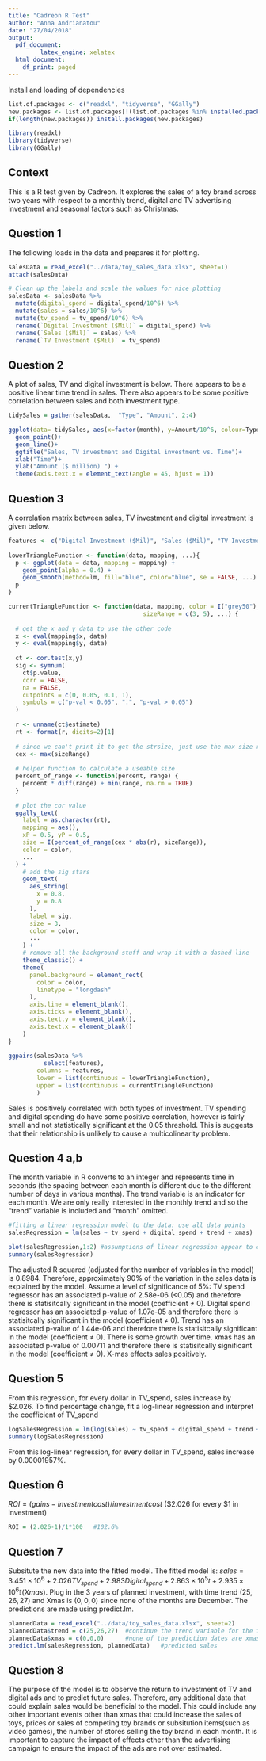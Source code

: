 ```yaml
---
title: "Cadreon R Test"
author: "Anna Andrianatou"
date: "27/04/2018"
output:
  pdf_document:
         latex_engine: xelatex
  html_document:
    df_print: paged
---
```


Install and loading of dependencies
```r
list.of.packages <- c("readxl", "tidyverse", "GGally")
new.packages <- list.of.packages[!(list.of.packages %in% installed.packages()[,"Package"])]
if(length(new.packages)) install.packages(new.packages)

library(readxl)
library(tidyverse)
library(GGally)

```

## Context
This is a R test given by Cadreon. It explores the sales of a toy brand across two years with respect to a monthly trend, digital and TV advertising investment and seasonal factors such as Christmas.

## Question 1

The following loads in the data and prepares it for plotting.
```r
salesData = read_excel("../data/toy_sales_data.xlsx", sheet=1)
attach(salesData)

# Clean up the labels and scale the values for nice plotting
salesData <- salesData %>% 
  mutate(digital_spend = digital_spend/10^6) %>% 
  mutate(sales = sales/10^6) %>% 
  mutate(tv_spend = tv_spend/10^6) %>% 
  rename(`Digital Investment ($Mil)` = digital_spend) %>%
  rename(`Sales ($Mil)` = sales) %>%
  rename(`TV Investment ($Mil)` = tv_spend)
```


## Question 2
A plot of sales, TV and digital investment is below. There appears to be a positive linear time trend in sales. There also appears to be some positive correlation between sales and both investment type.

```r
tidySales = gather(salesData,  "Type", "Amount", 2:4)

ggplot(data= tidySales, aes(x=factor(month), y=Amount/10^6, colour=Type, group=Type))+
  geom_point()+
  geom_line()+
  ggtitle("Sales, TV investment and Digital investment vs. Time")+
  xlab("Time")+
  ylab("Amount ($ million) ") + 
  theme(axis.text.x = element_text(angle = 45, hjust = 1))
```

## Question 3
A correlation matrix between sales, TV investment and digital investment is given below.
```r
features <- c("Digital Investment ($Mil)", "Sales ($Mil)", "TV Investment ($Mil)")
    
lowerTriangleFunction <- function(data, mapping, ...){
  p <- ggplot(data = data, mapping = mapping) + 
    geom_point(alpha = 0.4) + 
    geom_smooth(method=lm, fill="blue", color="blue", se = FALSE, ...)
  p
}

currentTriangleFunction <- function(data, mapping, color = I("grey50"),
                                      sizeRange = c(3, 5), ...) {
  
  # get the x and y data to use the other code
  x <- eval(mapping$x, data)
  y <- eval(mapping$y, data)
  
  ct <- cor.test(x,y)
  sig <- symnum(
    ct$p.value, 
    corr = FALSE, 
    na = FALSE,
    cutpoints = c(0, 0.05, 0.1, 1),
    symbols = c("p-val < 0.05", ".", "p-val > 0.05")
  )
  
  r <- unname(ct$estimate)
  rt <- format(r, digits=2)[1]
  
  # since we can't print it to get the strsize, just use the max size range
  cex <- max(sizeRange)
  
  # helper function to calculate a useable size
  percent_of_range <- function(percent, range) {
    percent * diff(range) + min(range, na.rm = TRUE)
  }
  
  # plot the cor value
  ggally_text(
    label = as.character(rt), 
    mapping = aes(),
    xP = 0.5, yP = 0.5, 
    size = I(percent_of_range(cex * abs(r), sizeRange)),
    color = color,
    ...
  ) + 
    # add the sig stars
    geom_text(
      aes_string(
        x = 0.8,
        y = 0.8
      ),
      label = sig, 
      size = 3,
      color = color,
      ...
    ) + 
    # remove all the background stuff and wrap it with a dashed line
    theme_classic() + 
    theme(
      panel.background = element_rect(
        color = color, 
        linetype = "longdash"
      ), 
      axis.line = element_blank(), 
      axis.ticks = element_blank(), 
      axis.text.y = element_blank(), 
      axis.text.x = element_blank()
    )
}
    
ggpairs(salesData %>% 
          select(features),
        columns = features, 
        lower = list(continuous = lowerTriangleFunction), 
        upper = list(continuous = currentTriangleFunction)
        )
```
Sales is positively correlated with both types of investment. TV spending and digital spending do have some positive correlation, however is fairly small and not statistically significant at the 0.05 threshold. This is suggests that their relationship is unlikely to cause a multicolinearity problem. 

## Question 4 a,b
The month variable in R converts to an integer and represents time in seconds (the spacing between each month is different due to the different number of days in various months). The trend variable is an indicator for each month. We are only really interested in the monthly trend and so the "trend" variable is included and "month" omitted. 

```r
#fitting a linear regression model to the data: use all data points
salesRegression = lm(sales ~ tv_spend + digital_spend + trend + xmas)

plot(salesRegression,1:2) #assumptions of linear regression appear to check out (random, normally dist errors)
summary(salesRegression)
```
The adjusted R squared (adjusted for the number of variables in the model) is 0.8984. Therefore, approximately 90% of the variation in the sales data is explained by the model. \newline
Assume a level of significance of $5\%$:\newline
TV spend regressor has an associated p-value of 2.58e-06 (<0.05) and therefore there is statisitcally significant in the model (coefficient $\neq$ 0). \newline \newline
Digital spend regressor has an associated p-value of 1.07e-05 and therefore there is statisitcally significant in the model (coefficient $\neq$ 0). \newline \newline
Trend has an associated p-value of 1.44e-06 and therefore there is statisitcally significant in the model (coefficient $\neq$ 0). There is some growth over time. \newline \newline
xmas has an associated p-value of 0.00711 and therefore there is statisitcally significant in the model (coefficient $\neq$ 0). X-mas effects sales positively.

## Question 5
From this regression, for every dollar in TV_spend, sales increase by $\$2.026$. \newline 
To find percentage change, fit a log-linear regression and interpret the coefficient of TV_spend
```r
logSalesRegression = lm(log(sales) ~ tv_spend + digital_spend + trend + xmas)
summary(logSalesRegression)
```
From this log-linear regression, for every dollar in TV_spend, sales increase by $0.00001957\%$.

## Question 6
$ROI = (gains - investment cost)/investment cost$ ($\$2.026$ for every $\$1$ in investment) 
```r
ROI = (2.026-1)/1*100   #102.6%
```

## Question 7
Subsitute the new data into the fitted model. The fitted model is:\newline
$sales = 3.451\times10^6 +2.026TV_{spend} +2.983Digital_{spend} +2.863\times10^5 t +2.935\times10^6 \mathbb{I}(Xmas)$. \newline Plug in the 3 years of planned investment, with time trend $(25, 26, 27)$ and Xmas is $(0, 0, 0)$ since none of the months are December. The predictions are made using predict.lm.
```r
plannedData = read_excel("../data/toy_sales_data.xlsx", sheet=2)
plannedData$trend = c(25,26,27)  #continue the trend variable for the following months
plannedData$xmas = c(0,0,0)      #none of the prediction dates are xmas
predict.lm(salesRegression, plannedData)   #predicted sales
```
## Question 8
The purpose of the model is to observe the return to investment of TV and digital ads and to predict future sales. Therefore, any additional data that could explain sales would be beneficial to the model. This could include any other important events other than xmas that could increase the sales of toys, prices or sales of competing toy brands or subsitution items(such as video games), the number of stores selling the toy brand in each month.\newline \newline
It is important to capture the impact of effects other than the advertising campaign to ensure the impact of the ads are not over estimated.

